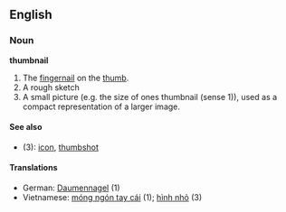 ==English==
===Noun===
'''thumbnail'''

# The [[fingernail]] on the [[thumb]].
# A rough sketch
# A small picture (e.g. the size of ones thumbnail (sense 1)), used as a compact representation of a larger image.

====See also====
*(3): [[icon]], [[thumbshot]]

====Translations====
*German: [[Daumennagel]] (1)
*Vietnamese: [[móng ngón tay cái]] (1); [[hình nhỏ]] (3)